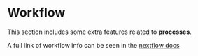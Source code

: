 # Workflow

This section includes some extra features related to __processes__.

A full link of workflow info can be seen in the [nextflow docs](https://www.nextflow.io/docs/latest/workflow.html)

